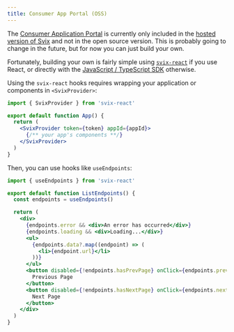 ```yaml
---
title: Consumer App Portal (OSS)
---
```


The [Consumer Application Portal](../app-portal) is currently only included in the [hosted version of Svix](https://www.svix.com) and not in the open source version.
This is probably going to change in the future, but for now you can just build your own.

Fortunately, building your own is fairly simple using [`svix-react`] if you use React,
or directly with the [JavaScript / TypeScript SDK](https://www.npmjs.com/package/svix) otherwise.

Using the `svix-react` hooks requires wrapping your application or components in `<SvixProvider>`:

```jsx
import { SvixProvider } from 'svix-react'

export default function App() {
  return (
    <SvixProvider token={token} appId={appId}>
      {/** your app's components **/}
    </SvixProvider>
  )
}
```

Then, you can use hooks like `useEndpoints`:

```jsx
import { useEndpoints } from 'svix-react'

export default function ListEndpoints() {
  const endpoints = useEndpoints()

  return (
    <div>
      {endpoints.error && <div>An error has occurred</div>}
      {endpoints.loading && <div>Loading...</div>}
      <ul>
        {endpoints.data?.map((endpoint) => (
          <li>{endpoint.url}</li>
        ))}
      </ul>
      <button disabled={!endpoints.hasPrevPage} onClick={endpoints.prevPage}>
        Previous Page
      </button>
      <button disabled={!endpoints.hasNextPage} onClick={endpoints.nextPage}>
        Next Page
      </button>
    </div>
  )
}
```

[`svix-react`]: https://www.npmjs.com/package/svix-react
